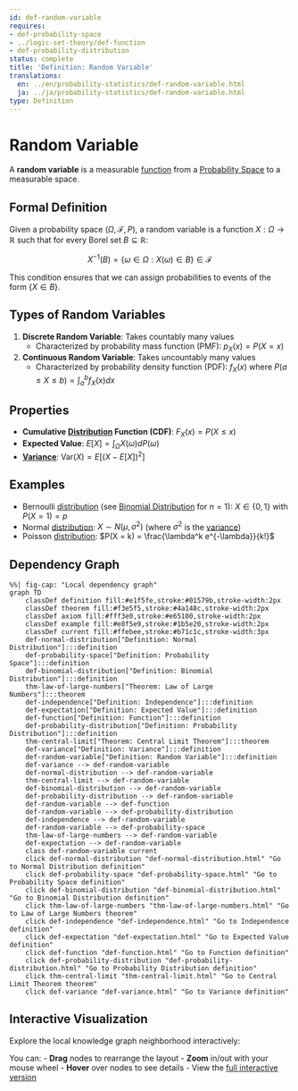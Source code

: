 ```yaml
---
id: def-random-variable
requires:
- def-probability-space
- ../logic-set-theory/def-function
- def-probability-distribution
status: complete
title: 'Definition: Random Variable'
translations:
  en: ../en/probability-statistics/def-random-variable.html
  ja: ../ja/probability-statistics/def-random-variable.html
type: Definition
---
```


# Random Variable {#def-random-variable}

A **random variable** is a measurable [function](../logic-set-theory/def-function.qmd) from a [Probability Space](def-probability-space.qmd) to a measurable space.

## Formal Definition

Given a probability space $(\Omega, \mathcal{F}, P)$, a random variable is a function $X: \Omega \to \mathbb{R}$ such that for every Borel set $B \subseteq \mathbb{R}$:

$$X^{-1}(B) = \{\omega \in \Omega : X(\omega) \in B\} \in \mathcal{F}$$

This condition ensures that we can assign probabilities to events of the form $\{X \in B\}$.

## Types of Random Variables

1. **Discrete Random Variable**: Takes countably many values
   - Characterized by probability mass function (PMF): $p_X(x) = P(X = x)$

2. **Continuous Random Variable**: Takes uncountably many values
   - Characterized by probability density function (PDF): $f_X(x)$ where $P(a \leq X \leq b) = \int_a^b f_X(x) dx$

## Properties

- **Cumulative [Distribution](def-probability-distribution.qmd) Function (CDF)**: $F_X(x) = P(X \leq x)$
- **Expected Value**: $E[X] = \int_{\Omega} X(\omega) dP(\omega)$
- **[Variance](def-variance.qmd)**: $\text{Var}(X) = E[(X - E[X])^2]$

## Examples

- Bernoulli [distribution](def-probability-distribution.qmd) (see [Binomial Distribution](def-binomial-distribution.qmd) for $n=1$): $X \in \{0, 1\}$ with $P(X = 1) = p$
- Normal [distribution](def-probability-distribution.qmd): $X \sim N(\mu, \sigma^2)$ (where $\sigma^2$ is the [variance](def-variance.qmd))
- Poisson [distribution](def-probability-distribution.qmd): $P(X = k) = \frac{\lambda^k e^{-\lambda}}{k!}$

## Dependency Graph

```mermaid
%%| fig-cap: "Local dependency graph"
graph TD
    classDef definition fill:#e1f5fe,stroke:#01579b,stroke-width:2px
    classDef theorem fill:#f3e5f5,stroke:#4a148c,stroke-width:2px
    classDef axiom fill:#fff3e0,stroke:#e65100,stroke-width:2px
    classDef example fill:#e8f5e9,stroke:#1b5e20,stroke-width:2px
    classDef current fill:#ffebee,stroke:#b71c1c,stroke-width:3px
    def-normal-distribution["Definition: Normal Distribution"]:::definition
    def-probability-space["Definition: Probability Space"]:::definition
    def-binomial-distribution["Definition: Binomial Distribution"]:::definition
    thm-law-of-large-numbers["Theorem: Law of Large Numbers"]:::theorem
    def-independence["Definition: Independence"]:::definition
    def-expectation["Definition: Expected Value"]:::definition
    def-function["Definition: Function"]:::definition
    def-probability-distribution["Definition: Probability Distribution"]:::definition
    thm-central-limit["Theorem: Central Limit Theorem"]:::theorem
    def-variance["Definition: Variance"]:::definition
    def-random-variable["Definition: Random Variable"]:::definition
    def-variance --> def-random-variable
    def-normal-distribution --> def-random-variable
    thm-central-limit --> def-random-variable
    def-binomial-distribution --> def-random-variable
    def-probability-distribution --> def-random-variable
    def-random-variable --> def-function
    def-random-variable --> def-probability-distribution
    def-independence --> def-random-variable
    def-random-variable --> def-probability-space
    thm-law-of-large-numbers --> def-random-variable
    def-expectation --> def-random-variable
    class def-random-variable current
    click def-normal-distribution "def-normal-distribution.html" "Go to Normal Distribution definition"
    click def-probability-space "def-probability-space.html" "Go to Probability Space definition"
    click def-binomial-distribution "def-binomial-distribution.html" "Go to Binomial Distribution definition"
    click thm-law-of-large-numbers "thm-law-of-large-numbers.html" "Go to Law of Large Numbers theorem"
    click def-independence "def-independence.html" "Go to Independence definition"
    click def-expectation "def-expectation.html" "Go to Expected Value definition"
    click def-function "def-function.html" "Go to Function definition"
    click def-probability-distribution "def-probability-distribution.html" "Go to Probability Distribution definition"
    click thm-central-limit "thm-central-limit.html" "Go to Central Limit Theorem theorem"
    click def-variance "def-variance.html" "Go to Variance definition"
```

## Interactive Visualization

Explore the local knowledge graph neighborhood interactively:

::: {.graph-viz data-id="def-random-variable" data-width="700" data-height="500"}
:::

You can:
- **Drag** nodes to rearrange the layout
- **Zoom** in/out with your mouse wheel
- **Hover** over nodes to see details
- View the [full interactive version](../../output/interactive/en/def-random-variable.html){target="_blank"}

